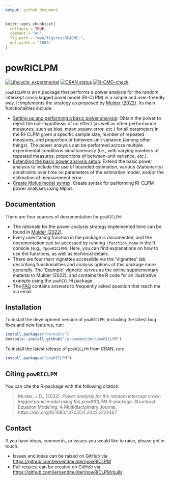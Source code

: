 ```yaml
---
output: github_document
---
```


<!-- README.md is generated from README.Rmd. Please edit that file -->

```r
knitr::opts_chunk$set(
  collapse = TRUE,
  comment = "#>",
  fig.path = "man/figures/README-",
  out.width = "100%"
)
```

# powRICLPM

<!-- badges: start -->
[![Lifecycle: experimental](https://img.shields.io/badge/lifecycle-experimental-orange.svg)](https://lifecycle.r-lib.org/articles/stages.html#experimental)
[![CRAN status](https://www.r-pkg.org/badges/version/powRICLPM)](https://CRAN.R-project.org/package=powRICLPM)
[![R-CMD-check](https://github.com/JeroenDMulder/powRICLPM/actions/workflows/R-CMD-check.yaml/badge.svg)](https://github.com/JeroenDMulder/powRICLPM/actions/workflows/R-CMD-check.yaml)
<!-- badges: end -->

`powRICLPM` is an `R` package that performs a power analysis for the random intercept cross-lagged panel model (RI-CLPM) in a simple and user-friendly way. It implements the strategy as proposed by [Mulder (2022)](https://doi.org/10.1080/10705511.2022.2122467). Its main functionalities include:  

- [Setting up and performing a basic power analysis](https://jeroendmulder.github.io/powRICLPM/articles/start.html): Obtain the power to reject the null-hypothesis of no effect (as well as other performance measures, such as bias, mean square error, etc.) for all parameters in the RI-CLPM given a specific sample size, number of repeated measures, and proportion of between-unit variance (among other things). The power analysis can be performed across multiple experimental conditions simultaneously (i.e., with varying numbers of repeated measures, proportions of between-unit variance, etc.).
- [Extending the basic power analysis setup](https://jeroendmulder.github.io/powRICLPM/articles/extensions.html): Extend the basic power analysis to include the use of bounded estimation, various (stationarity) constraints over time on parameters of the estimation model, and/or the estimation of measurement error. 
- [Create Mplus model syntax](https://jeroendmulder.github.io/powRICLPM/articles/mplus.html): Create syntax for performing RI-CLPM power analyses using Mplus.  

## Documentation

There are four sources of documentation for `powRICLPM`:

- The rationale for the power analysis strategy implemented here can be found in [Mulder (2022)](https://doi.org/10.1080/10705511.2022.2122467).
- Every user-facing function in the package is documented, and the documentation can be accessed by running `?function_name` in the R console (e.g., `?powRICLPM`). Here, you can find explanations on how to use the functions, as well as technical details.
- There are four main vignettes accessible via the ‘Vignettes’ tab, describing functionalities and analysis options of this package more generally. The ‘Example’ vignette serves as the online supplementary material to Mulder (2022), and contains the R code for an illustrative example using the `powRICLPM` package.
- The [FAQ](https://jeroendmulder.github.io/powRICLPM/articles/FAQ.html) contains answers to frequently asked question that reach me via email.

## Installation

To install the development version of `powRICLPM`, including the latest bug fixes and new features, run:

```r
install.packages("devtools")
devtools::install_github("jeroendmulder/powRICLPM")
```

To install the latest release of `powRICLPM` from CRAN, run:

```r
install.packages("powRICLPM")
```


## Citing `powRICLPM`

You can cite the R-package with the following citation:

> Mulder, J.D., (2022). *Power analysis for the random intercept cross-lagged panel model using the powRICLPM R-package*. Structural Equation Modeling: A Multidisciplinary Journal. https://doi.org/10.1080/10705511.2022.2122467 

## Contact

If you have ideas, comments, or issues you would like to raise, please get in touch.  

* Issues and ideas can be raised on GitHub via [https://github.com/jeroendmulder/powRICLPM](https://github.com/jeroendmulder/powRICLPM)
* Pull request can be created on GitHub via [https://github.com/jeroendmulder/powRICLPM/pulls](https://github.com/jeroendmulder/powRICLPM/pulls)
